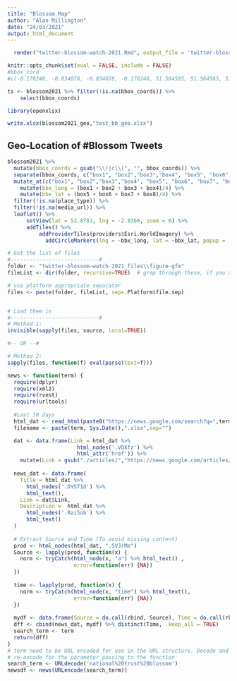 ```yaml
---
title: "Blossom Map"
author: "Alan Millington"
date: "24/03/2021"
output: html_document
---
```


```r
  render("twitter-blossom-watch-2021.Rmd", output_file = 'twitter-blossom-watch-2021.docx')
```


```r
knitr::opts_chunk$set(eval = FALSE, include = FALSE)
#bbox_cord
#c(-0.170246, -0.034078, -0.034078, -0.170246, 51.564585, 51.564585, 51.6112184, 51.6112184)

ts <- blossom2021 %>% filter(!is.na(bbox_coords)) %>%
    select(bbox_coords)

library(openxlsx)

write.xlsx(blossom2021_geo,"test_bb_geo.xlsx")

```

## Geo-Location of #Blossom Tweets

```r
blossom2021 %>%
  mutate(bbox_coords = gsub("\\)|c\\(", "", bbox_coords)) %>%
  separate(bbox_coords, c("box1", "box2","box3","box4", "box5", "box6", "box7", "box8"), sep = ", ") %>%
  mutate_at(c("box1", "box2","box3","box4", "box5", "box6", "box7", "box8"), as.numeric) %>%
    mutate(bbx_long = (box1 + box2 + box3 + box4)/4) %>%
    mutate(bbx_lat = (box5 + box6 + box7 + box8)/4) %>%
  filter(!is.na(place_type)) %>%
  filter(!is.na(media_url)) %>%
  leaflet() %>% 
      setView(lat = 52.8781, lng = -2.8360, zoom = 6) %>%
      addTiles() %>%
          addProviderTiles(providers$Esri.WorldImagery) %>%
 	        addCircleMarkers(lng = ~bbx_long, lat = ~bbx_lat, popup =  ~text, color = "#FF0000", radius = 3, stroke = TRUE, fillOpacity = 0.2)
```

```r
# Get the list of files
#----------------------------#
folder <- "twitter-blossom-watch-2021_files\\figure-gfm"
fileList <- dir(folder, recursive=TRUE)  # grep through these, if you are not loading them all

# use platform appropriate separator
files <- paste(folder, fileList, sep=.Platform$file.sep)


# Load them in
#----------------------------#
# Method 1:
invisible(sapply(files, source, local=TRUE))

#-- OR --#

# Method 2:
sapply(files, function(f) eval(parse(text=f)))

```
```r
news <- function(term) {
  require(dplyr)
  require(xml2)
  require(rvest)
  require(urltools)
  
  #Last 30 days
  html_dat <- read_html(paste0("https://news.google.com/search?q=",term,"%20when%3A30d&hl=en-GB&gl=GB&ceid=GB%3Aen"))
  filename <- paste(term, Sys.Date(),".xlsx",sep="")

  dat <- data.frame(Link = html_dat %>%
                      html_nodes('.VDXfz') %>% 
                      html_attr('href')) %>% 
    mutate(Link = gsub("./articles/","https://news.google.com/articles/",Link))
  
  news_dat <- data.frame(
    Title = html_dat %>%
      html_nodes('.DY5T1d') %>% 
      html_text(),
    Link = dat$Link,
    Description =  html_dat %>%
      html_nodes('.Rai5ob') %>% 
      html_text()
  ) 
  
  # Extract Source and Time (To avoid missing content)
  prod <- html_nodes(html_dat, ".SVJrMe")
  Source <- lapply(prod, function(x) {
    norm <- tryCatch(html_node(x, "a") %>% html_text() ,
                     error=function(err) {NA})
  })
  
  time <- lapply(prod, function(x) {
    norm <- tryCatch(html_node(x, "time") %>% html_text(),
                     error=function(err) {NA})
  })
  
  mydf <- data.frame(Source = do.call(rbind, Source), Time = do.call(rbind, time), stringsAsFactors = F)
  dff <- cbind(news_dat, mydf) %>% distinct(Time, .keep_all = TRUE)
  search_term <- term
  return(dff)
}
# term need to be URL encoded for use in the URL structure. Decode and clean up for the filename useage
# re-encode for the parameter passing to the function
search_term <- URLdecode('national%20trust%20blossom')
newsdf <- news(URLencode(search_term))
```
